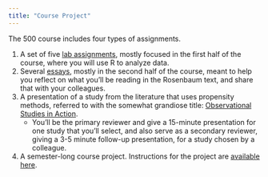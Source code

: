 ```yaml
---
title: "Course Project"
---
```


The 500 course includes four types of assignments.

1. A set of five [lab assignments](https://github.com/THOMASELOVE/500-2021/tree/master/labs), mostly focused in the first half of the course, where you will use R to analyze data.
2. Several [essays](https://github.com/THOMASELOVE/500-2021/tree/master/essays), mostly in the second half of the course, meant to help you reflect on what you'll be reading in the Rosenbaum text, and share that with your colleagues.
3. A presentation of a study from the literature that uses propensity methods, referred to with the somewhat grandiose title: [Observational Studies in Action](https://github.com/THOMASELOVE/500-2021/tree/master/osia). 
    - You'll be the primary reviewer and give a 15-minute presentation for one study that you'll select, and also serve as a secondary reviewer, giving a 3-5 minute follow-up presentation, for a study chosen by a colleague.
4. A semester-long course project. Instructions for the project are [available here](https://github.com/THOMASELOVE/500-2021/tree/master/project).
